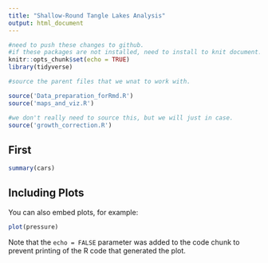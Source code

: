 ```yaml
---
title: "Shallow-Round Tangle Lakes Analysis"
output: html_document
---
```


```r

#need to push these changes to github. 
#if these packages are not installed, need to install to knit document.
knitr::opts_chunk$set(echo = TRUE)
library(tidyverse)

#source the parent files that we wnat to work with. 

source('Data_preparation_forRmd.R')
source('maps_and_viz.R')

#we don't really need to source this, but we will just in case. 
source('growth_correction.R')
```

## First 

```r
summary(cars)
```

## Including Plots

You can also embed plots, for example:

```r
plot(pressure)
```

Note that the `echo = FALSE` parameter was added to the code chunk to prevent printing of the R code that generated the plot.
